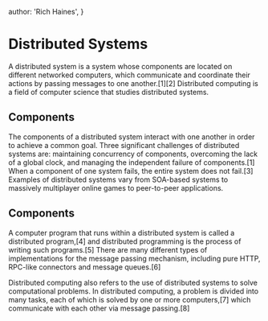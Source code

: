   author: 'Rich Haines',
}
 
# Distributed Systems

A distributed system is a system whose components are located on different networked computers, which communicate and coordinate their actions by passing messages to one another.[1][2] Distributed computing is a field of computer science that studies distributed systems.

## Components

The components of a distributed system interact with one another in order to achieve a common goal. Three significant challenges of distributed systems are: maintaining concurrency of components, overcoming the lack of a global clock, and managing the independent failure of components.[1] When a component of one system fails, the entire system does not fail.[3] Examples of distributed systems vary from SOA-based systems to massively multiplayer online games to peer-to-peer applications.

## Components

A computer program that runs within a distributed system is called a distributed program,[4] and distributed programming is the process of writing such programs.[5] There are many different types of implementations for the message passing mechanism, including pure HTTP, RPC-like connectors and message queues.[6]

Distributed computing also refers to the use of distributed systems to solve computational problems. In distributed computing, a problem is divided into many tasks, each of which is solved by one or more computers,[7] which communicate with each other via message passing.[8]
